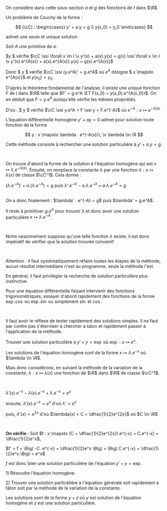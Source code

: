 

On considère dans cette sous-section $a$ et $g$ des fonctions de $I$ dans $\R$.

<Item type='proposition' titre="problème de cauchy d'ordre 1" searchDesc="équation différentielle">

Un problème de Cauchy de la forme :

$$
(\cC) : \begin{cases}
y' + a.y = g
\\
y(x_0) = y_0
\end{cases}
$$

admet une seule et unique solution
</Item>

<Hideable type='démonstration' titre=''>

Soit $A$ une primitive de $a$.

$y $ vérifie $\cC  \ssi \forall x \in I \v y'(x) + a(x).y(x) = g(x) \ssi \forall x \in I \v y'(x).e^{A(x)} + a(x).e^{A(x)}.y(x) = g(x).e^{A(x)}$

Donc 
$ y $ vérifie $\cC \ssi (y.e^A)' = g.e^A$ où $e^A$ désigne $ x \mapsto e^{A(x)}$ et $y(x_0) = y_0$

D'après le théorème fondamental de l'analyse, il existe une unique fonction $F$ de $I$ dans $\R$ telle que $F' = g.e^A \ET F(x_0) = y(x_0).e^{A(x_0)}$. On en déduit que $F = y.e^A$ puisqu'elle vérifie les mêmes propriétés.

D'où : 
$ y $ vérifie $\cC \ssi y.e^A = F \ssi y = F.e^{-A}$ où $e^{-A} : x \mapsto e^{-A(x)}$
</Hideable>

<Item type='consequence' titre="equation différentielle homogène d'ordre 1" tag="par coeur">

L'équation différentielle homogène $y' + ay = 0$ admet pour solution toute fonction de la forme 

$$
y : x \mapsto \lambda . e^{-A(x)}\; \v \lambda \in \R
$$
</Item>

<Item type='methode' titre='variation de la constante' tag="par coeur" searchDesc="équation différentielle">

Cette méthode consiste à rechercher une solution particulière à $y' + a.y = g$.

<br/>

On trouve d'abord la forme de la solution à l'équation homogène qui est  $x \mapsto \lambda . e^{-A(x)}$. Ensuite, on remplace la constante $\lambda$ par une fonction $\lambda : x \mapsto \lambda(x)$ de classe $\cC^1$. Cela donne : 

$(\lambda . e^{-A})' + a . (\lambda . e^{-A}) = g$ puis $\lambda' . e^{-A}  -a . \lambda . e^{-A} + a . \lambda . e^{-A} = g$

<br/>
On a donc finalement : $\lambda' . e^{-A} = g$ puis $\lambda' = g.e^A$. 

Il reste à primitiver $g.e^A$ pour trouver $\lambda$ et donc avoir une solution particulière $x \mapsto \lambda . e^{-A}$. 

<br/>

Notre raisonnement suppose qu'une telle fonction $\lambda$ existe, il est donc impératif de vérifier que la solution trouvée convient!

<br/>

Attention : il faut systématiquement refaire toutes les étapes de la méthode, aucun résultat intermédiaire n'est au programme, seule la méthode l'est.
</Item>

<Remarque titre=''>

En général, il faut privilégier la recherche de solution particulière plus instinctive.

Pour une équation différentielle faisant intervenir des fonctions trigonométriques, essayer d'abord rapidement des fonctions de la forme $\exp . \cos$ ou $\exp . \sin$ ou simplement $\sin$ et $\cos$.

<br />

Il faut avoir le réflexe de tester rapidement des solutions simples. Il ne faut par contre pas s'éterniser à chercher à taton et rapidement passer à l'application de la méthode.
</Remarque>

<Exercice titre=''>

Trouver une solution particulière à $y' + y = \exp$ où $\exp : x \mapsto e^x$.

</Exercice>

<Hideable type='solution' titre=''>

Les solutions de l'équation homogène sont de la forme $x \mapsto \lambda . e^{-x}$ où $\lambda \in \R$.

Mais donc considérons, en suivant la méthode de la variation de la constante, $\lambda : x \mapsto \lambda(x)$ une fonction de $\R$ dans $\R$ de classe $\cC^1$.

<br />

$\lambda'(x) . e^{-x} - \lambda(x).e^{-x} + \lambda . e^{-x} = e^x$ 

ensuite, $\lambda'(x) . e^{-x}= e^x$ d'où $\lambda' = e^x$

puis, $\lambda'(x) = e^{2x}$ d'où $\lambda(x) = C + \dfrac{1}{2}e^{2x}$ où $C \in \R$

<br />

**On vérifie :** Soit $f : x \mapsto (C + \dfrac{1}{2}e^{2x}).e^{-x} = C.e^{-x} + \dfrac{1}{2}e^x$,

$f' + f = \Big( -C. e^{-x} + \dfrac{1}{2}e^x \Big)  + \Big( C.e^{-x} + \dfrac{1}{2}e^x \Big) = e^x$

$f$ est donc bien une solution particulière de l'équation $y' + y = \exp$.

</Hideable>

<Item type='methode' titre="résolution d'une équation différentielle linéaire d'ordre 1">

1\) Résoudre l'équation homogène. 

2\) Trouver une solution particèlière à l'équation générale soit rapidement à tâton soit par la méthode de la variation de la constante.

Les solutions sont de la forme $y + z$ où $y$ est solution de l'équation homogène et $z$ est une solution particulière.
</Item>